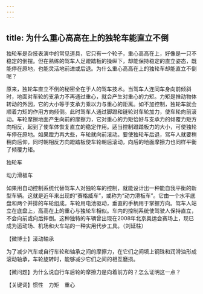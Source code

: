 ```yaml
---
---
---
```

title: 为什么重心高高在上的独轮车能直立不倒
---




独轮车是杂技表演中的常见道具，它只有一个轮子，重心高高在上，好像是一只不稳定的倒摆。但在熟练的驾车人足蹬踏板的操纵下，却能保持稳定的直立姿态，既能停在原地，也能灵活地前进或后退。为什么重心高高在上的独轮车却能直立不倒呢？

原来，独轮车直立不倒的秘密全在于人的驾车技术。当驾车人连同车身向前倾斜时，地面对车轮的支承力不再通过重心，就会产生对重心的力矩。力矩是推动物体转动的外因，它的大小等于支承力乘以力与重心的距离。如不加控制，独轮车就会顺着力矩的作用方向倾倒。此时驾车人通过脚蹬和链轮对车轮加力，使车轮向前滚动。车轮摩擦地面产生向前的摩擦力，它对重心的力矩恰好与支承力的倾覆力矩方向相反，起到了使车体恢复直立的稳定作用。适当控制蹬踏板力的大小，可使独轮车停在原地。如果蹬力再大些，车轮就向前滚动。要使独轮车后退，驾车人就要稍稍向后仰，同时朝相反方向蹬踏板使车轮朝后滚动，向后的地面摩擦力也同样平衡了倾覆力矩。

独轮车



动力滑板车



如果用自动控制系统代替驾车人对独轮车的控制，就能设计出一种能自我平衡的新型车辆。这就是近年来出现的“赛格威车”，或称为“动力滑板车”。它由一个水平底盘和两个并排的车轮组成。车轮用电池驱动，垂直的手柄用于掌握方向。驾车人站立在底盘上，高高在上的重心与独轮车相似。车内的控制系统使驾驶人保持直立，不会向前或向后摔倒。这种独特的车辆曾出现在2008年北京奥运会赛场上，现已成为运动场、机场和火车站的一种实用代步工具。（刘延柱）





【微博士】滚动轴承

为了减少汽车或自行车轮和轴承之间的摩擦力，在它们之间填上钢珠和润滑油形成滚动轴承，车轮旋转时，能够减少它们之间的相互磨损。

【微问题】为什么说自行车后轮的摩擦力是向着前方的？怎么证明这一点？

【关键词】惯性　力矩　重心